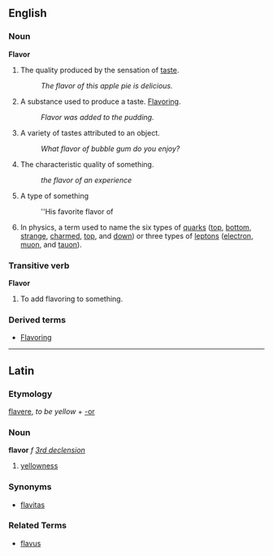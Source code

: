==English==
===Noun===
'''Flavor'''
#The quality produced by the sensation of [[taste]].
#:''The flavor of this apple pie is delicious.''
#A substance used to produce a taste. [[Flavoring]].
#:''Flavor was added to the pudding.''
#A variety of tastes attributed to an object.
#:''What flavor of bubble gum do you enjoy?''
#The characteristic quality of something.
#:''the flavor of an experience''
#A type of something
#:''His favorite flavor of 
#In physics, a term used to name the six types of [[quark]]s ([[top]], [[bottom]], [[strange]], [[charm]]ed, [[top]], and [[down]]) or three types of [[lepton]]s ([[electron]], [[muon]], and [[tauon]]).
===Transitive verb===
'''Flavor'''
#To add flavoring to something.
===Derived terms===
*[[Flavoring]]
----

==Latin==
===Etymology===
[[flavere]], ''to be yellow'' + [[-or]]
===Noun===
'''flavor''' ''f'' ''[[Wiktionary Appendix:Latin third declension|3rd declension]]''

#[[yellow]]ness
===Synonyms===
*[[flavitas]]
===Related Terms===
*[[flavus]]